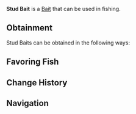 {{BaitInfobox
|image          = Bait Stud Bait.png
|rarity         = Legendary
|crates         = 
|angler_quests  = <!--TBD-->
|pref_luck      = 150
|univ_luck      = 40
|resilience     = 20
|lure           = 50
|ability        = 
}}
'''Stud Bait''' is a {{Rarity|Legendary}} [[Bait]] that can be used in fishing.

== Obtainment ==
Stud Baits can be obtained in the following ways:
<!--* [[Angler]] Quests, starting from the ?th completion-->

== Favoring Fish ==
{{Fish by Category Table|Stud Bait-Loving Fish|event=1|show_location=1|hide_bait=1|resultsheader='''%PAGES%''' [[Fish]] prefer Stud Baits:|noresultsheader=No fish prefer Stud Baits.}}

== Change History ==
{{Change History|1.0}}

== Navigation ==
{{Bait Navbox}}